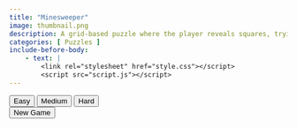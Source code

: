 ```yaml
---
title: "Minesweeper"
image: thumbnail.png
description: A grid-based puzzle where the player reveals squares, trying to avoid hidden mines while uncovering numbers that indicate nearby mines.
categories: [ Puzzles ]
include-before-body:
    - text: |
        <link rel="stylesheet" href="style.css"></script>
        <script src="script.js"></script>
---
```


```{=html}
<div class="controls">
    <div class="difficulty-buttons">
        <button class="btn btn-success" onclick="setDifficulty('easy')">Easy</button>
        <button class="btn btn-warning" onclick="setDifficulty('medium')">Medium</button>
        <button class="btn btn-danger" onclick="setDifficulty('hard')">Hard</button>
    </div>
    <button class="btn btn-info" onclick="initGame()">New Game</button>
    <div id="mine-count"></div>
</div>
<div id="status" class="status"></div>
<div id="game-board" class="game-board"></div>

<script>
    setTimeout(() => {
        // Initialize the game when the page loads
        initGame();
    }, 200);
</script>
```